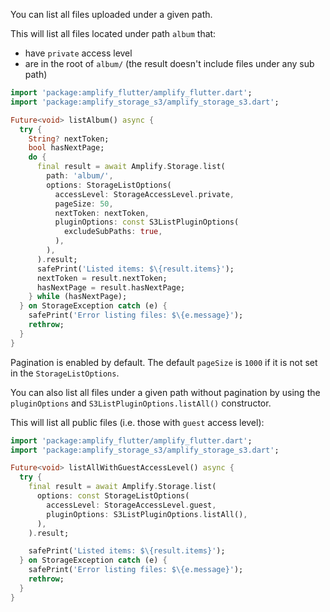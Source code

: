 You can list all files uploaded under a given path.

This will list all files located under path `album` that:

- have `private` access level
- are in the root of `album/` (the result doesn't include files under any sub path)

```dart
import 'package:amplify_flutter/amplify_flutter.dart';
import 'package:amplify_storage_s3/amplify_storage_s3.dart';

Future<void> listAlbum() async {
  try {
    String? nextToken;
    bool hasNextPage;
    do {
      final result = await Amplify.Storage.list(
        path: 'album/',
        options: StorageListOptions(
          accessLevel: StorageAccessLevel.private,
          pageSize: 50,
          nextToken: nextToken,
          pluginOptions: const S3ListPluginOptions(
            excludeSubPaths: true,
          ),
        ),
      ).result;
      safePrint('Listed items: $\{result.items}');
      nextToken = result.nextToken;
      hasNextPage = result.hasNextPage;
    } while (hasNextPage);
  } on StorageException catch (e) {
    safePrint('Error listing files: $\{e.message}');
    rethrow;
  }
}
```

Pagination is enabled by default. The default `pageSize` is `1000` if it is not set in the `StorageListOptions`.

You can also list all files under a given path without pagination by using the `pluginOptions` and `S3ListPluginOptions.listAll()` constructor.

This will list all public files (i.e. those with `guest` access level):

```dart
import 'package:amplify_flutter/amplify_flutter.dart';
import 'package:amplify_storage_s3/amplify_storage_s3.dart';

Future<void> listAllWithGuestAccessLevel() async {
  try {
    final result = await Amplify.Storage.list(
      options: const StorageListOptions(
        accessLevel: StorageAccessLevel.guest,
        pluginOptions: S3ListPluginOptions.listAll(),
      ),
    ).result;

    safePrint('Listed items: $\{result.items}');
  } on StorageException catch (e) {
    safePrint('Error listing files: $\{e.message}');
    rethrow;
  }
}
```
